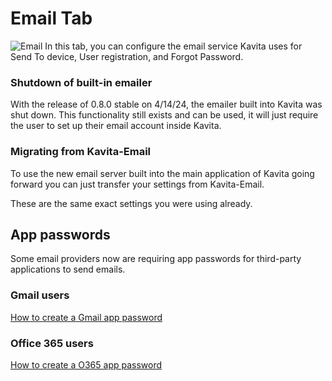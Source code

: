 
# Email Tab 
![Email](../../../public/guides/admin-settings/admin-settings-email.png "Email page in Admin Settings")
In this tab, you can configure the email service Kavita uses for Send To device, User registration, and Forgot Password. 

### Shutdown of built-in emailer

With the release of 0.8.0 stable on 4/14/24, the emailer built into Kavita was shut down. This functionality still exists and can be used, it will just require the user to set up their email account inside Kavita. 

### Migrating from Kavita-Email
To use the new email server built into the main application of Kavita going forward you can just transfer your settings from Kavita-Email.

These are the same exact settings you were using already.

## App passwords
Some email providers now are requiring app passwords for third-party applications to send emails.

### Gmail users

[How to create a Gmail app password](https://support.google.com/accounts/answer/185833?hl=en)

### Office 365 users
[How to create a O365 app password](https://support.microsoft.com/en-us/account-billing/manage-app-passwords-for-two-step-verification-d6dc8c6d-4bf7-4851-ad95-6d07799387e9)